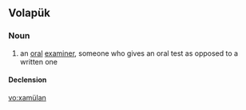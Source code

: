 ==Volapük==

===Noun===
{{vo-noun}}
 
# an [[oral]] [[examiner]], someone who gives an oral test as opposed to a written one

====Declension====
{{vo-decl-noun}}

[[vo:xamülan]]